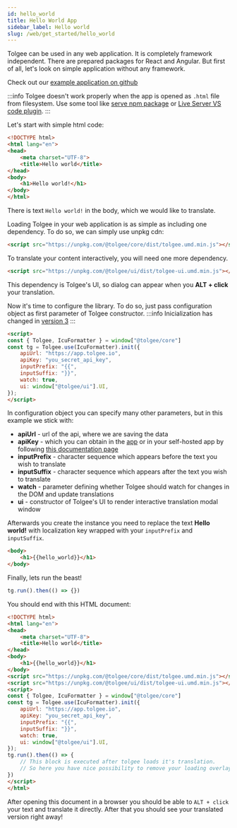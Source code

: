 ```yaml
---
id: hello_world
title: Hello World App
sidebar_label: Hello world
slug: /web/get_started/hello_world
---
```


Tolgee can be used in any web application. It is completely framework independent. There are prepared packages for
React and Angular. But first of all, let's look on simple application without any framework.

Check out our [example application on github](https://github.com/tolgee/window-example)

:::info
Tolgee doesn't work properly when the app is opened as `.html` file from filesystem. Use some tool like
[serve npm package](https://www.npmjs.com/package/serve) or [Live Server VS code plugin](https://marketplace.visualstudio.com/items?itemName=ritwickdey.LiveServer).
:::

Let's start with simple html code:
```html
<!DOCTYPE html>
<html lang="en">
<head>
    <meta charset="UTF-8">
    <title>Hello world</title>
</head>
<body>
    <h1>Hello world!</h1>
</body>
</html>
```
There is text `Hello world!` in the body, which we would like to translate.

Loading Tolgee in your web application is as simple as including one dependency. To do so, we can simply use unpkg
cdn:
```html
<script src="https://unpkg.com/@tolgee/core/dist/tolgee.umd.min.js"></script>
```

To translate your content interactively, you will need one more dependency.
```html
<script src="https://unpkg.com/@tolgee/ui/dist/tolgee-ui.umd.min.js"></script>
```
This dependency is Tolgee's UI, so dialog can appear when you **ALT + click** your translation.

Now it's time to configure the library. To do so, just pass configuration object as first parameter of Tolgee constructor.
:::info
Inicialization has changed in [version 3](/docs/changelog/version_3)
:::
```html
<script>
const { Tolgee, IcuFormatter } = window["@tolgee/core"]
const tg = Tolgee.use(IcuFormatter).init({
    apiUrl: "https://app.tolgee.io",
    apiKey: "you_secret_api_key",
    inputPrefix: "{{",
    inputSuffix: "}}",
    watch: true,
    ui: window["@tolgee/ui"].UI,
});
</script>
```
In configuration object you can specify many other parameters, but in this example we stick with:
- **apiUrl** - url of the api, where we are saving the data
- **apiKey** - which you can obtain in the [app](https://app.tolgee.io) or in your self-hosted app by following
[this documentation page](server_and_web_app/managing_api_keys.mdx)
- **inputPrefix** - character sequence which appears before the text you wish to translate
- **inputSuffix** - character sequence which appears after the text you wish to translate
- **watch** - parameter defining whether Tolgee should watch for changes in the DOM and update translations
- **ui** - constructor of Tolgee's UI to render interactive translation modal window

Afterwards you create the instance you need to replace the text **Hello world!** with localization key wrapped
with your `inputPrefix` and `inputSuffix`.

```html
<body>
    <h1>{{hello_world}}</h1>
</body>
```

Finally, lets run the beast!

```javascript
tg.run().then(() => {})
```

You should end with this HTML document:
```html
<!DOCTYPE html>
<html lang="en">
<head>
    <meta charset="UTF-8">
    <title>Hello world</title>
</head>
<body>
    <h1>{{hello_world}}</h1>
</body>
<script src="https://unpkg.com/@tolgee/core/dist/tolgee.umd.min.js"></script>
<script src="https://unpkg.com/@tolgee/ui/dist/tolgee-ui.umd.min.js"></script>
<script>
const { Tolgee, IcuFormatter } = window["@tolgee/core"]
const tg = Tolgee.use(IcuFormatter).init({
    apiUrl: "https://app.tolgee.io",
    apiKey: "you_secret_api_key",
    inputPrefix: "{{",
    inputSuffix: "}}",
    watch: true,
    ui: window["@tolgee/ui"].UI,
});
tg.run().then(() => {
    // This block is executed after tolgee loads it's translation.
    // So here you have nice possibility to remove your loading overlay
})
</script>
</html>
```
After opening this document in a browser you should be able to `ALT + click` your text and translate it directly.
After that you should see your translated version right away!
